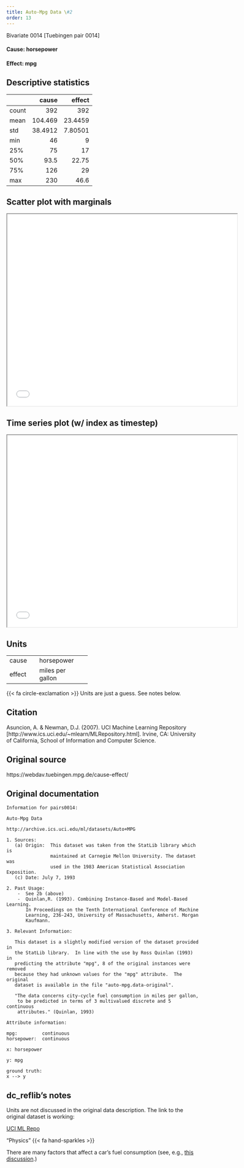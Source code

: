 ```yaml
---
title: Auto-Mpg Data \#2
order: 13
---
```


Bivariate 0014  [Tuebingen pair 0014]

#### **Cause**: horsepower
#### **Effect**: mpg

## Descriptive statistics
|       |    cause |    effect |
|:------|---------:|----------:|
| count | 392      | 392       |
| mean  | 104.469  |  23.4459  |
| std   |  38.4912 |   7.80501 |
| min   |  46      |   9       |
| 25%   |  75      |  17       |
| 50%   |  93.5    |  22.75    |
| 75%   | 126      |  29       |
| max   | 230      |  46.6     |

## Scatter plot with marginals

```{=html}
<iframe width=600 height=500 src="plots/scatter_0014.html"></iframe>
```

## Time series plot (w/ index as timestep)

```{=html}
<iframe width=600 height=500 src="plots/series_0014.html"></iframe>
```

## Units
+----------+------------------+
| cause    | horsepower       |
+----------+------------------+
| effect   | miles per gallon |
+----------+------------------+
{{< fa circle-exclamation >}} Units are just a guess. See notes below.


## Citation
Asuncion, A. & Newman, D.J. (2007).
UCI Machine Learning Repository [http://www.ics.uci.edu/~mlearn/MLRepository.html].
Irvine, CA: University of California, School of Information and Computer Science.

## Original source
https://webdav.tuebingen.mpg.de/cause-effect/

## Original documentation
```
Information for pairs0014:

Auto-Mpg Data

http://archive.ics.uci.edu/ml/datasets/Auto+MPG

1. Sources:
   (a) Origin:  This dataset was taken from the StatLib library which is
                maintained at Carnegie Mellon University. The dataset was 
                used in the 1983 American Statistical Association Exposition.
   (c) Date: July 7, 1993

2. Past Usage:
    -  See 2b (above)
    -  Quinlan,R. (1993). Combining Instance-Based and Model-Based Learning.
       In Proceedings on the Tenth International Conference of Machine 
       Learning, 236-243, University of Massachusetts, Amherst. Morgan
       Kaufmann.

3. Relevant Information:

   This dataset is a slightly modified version of the dataset provided in
   the StatLib library.  In line with the use by Ross Quinlan (1993) in
   predicting the attribute "mpg", 8 of the original instances were removed 
   because they had unknown values for the "mpg" attribute.  The original 
   dataset is available in the file "auto-mpg.data-original".

   "The data concerns city-cycle fuel consumption in miles per gallon,
    to be predicted in terms of 3 multivalued discrete and 5 continuous
    attributes." (Quinlan, 1993)

Attribute information:

mpg:         continuous
horsepower:  continuous

x: horsepower

y: mpg

ground truth:
x --> y

```

## dc_reflib's notes
Units are not discussed in the original data description. The link to the original dataset is working:

[UCI ML Repo](http://archive.ics.uci.edu/ml/datasets/Auto+MPG)

::: {.callout-note title="Operational Causality"}
"Physics" {{< fa hand-sparkles >}} 

There are many factors that affect a car's fuel consumption (see, e.g., [this discussion](https://natural-resources.canada.ca/energy-efficiency/transportation-alternative-fuels/personal-vehicles/choosing-right-vehicle/tips-buying-fuel-efficient-vehicle/factors-affect-fuel-efficiency/21012).)
:::